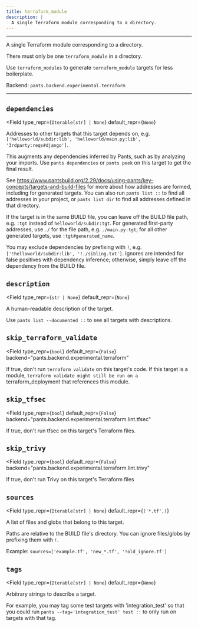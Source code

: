 ```yaml
---
title: terraform_module
description: |
  A single Terraform module corresponding to a directory.
---
```



---

A single Terraform module corresponding to a directory.

There must only be one `terraform_module` in a directory.

Use `terraform_modules` to generate `terraform_module` targets for less boilerplate.

Backend: <span className="color--primary">`pants.backend.experimental.terraform`</span>

---

<span className={styles.options}>

## `dependencies`

<Field
    type_repr={`Iterable[str] | None`}
    default_repr={`None`}
>

Addresses to other targets that this target depends on, e.g. `['helloworld/subdir:lib', 'helloworld/main.py:lib', '3rdparty:reqs#django']`.

This augments any dependencies inferred by Pants, such as by analyzing your imports. Use `pants dependencies` or `pants peek` on this target to get the final result.

See https://www.pantsbuild.org/2.29/docs/using-pants/key-concepts/targets-and-build-files for more about how addresses are formed, including for generated targets. You can also run `pants list ::` to find all addresses in your project, or `pants list dir` to find all addresses defined in that directory.

If the target is in the same BUILD file, you can leave off the BUILD file path, e.g. `:tgt` instead of `helloworld/subdir:tgt`. For generated first-party addresses, use `./` for the file path, e.g. `./main.py:tgt`; for all other generated targets, use `:tgt#generated_name`.

You may exclude dependencies by prefixing with `!`, e.g. `['!helloworld/subdir:lib', '!./sibling.txt']`. Ignores are intended for false positives with dependency inference; otherwise, simply leave off the dependency from the BUILD file.

</Field>

## `description`

<Field
    type_repr={`str | None`}
    default_repr={`None`}
>

A human-readable description of the target.

Use `pants list --documented ::` to see all targets with descriptions.

</Field>

## `skip_terraform_validate`

<Field
    type_repr={`bool`}
    default_repr={`False`}
    backend="pants.backend.experimental.terraform"
>

If true, don&#x27;t run `terraform validate` on this target&#x27;s code. If this target is a module, `terraform validate might still be run on a `terraform_deployment that references this module.

</Field>

## `skip_tfsec`

<Field
    type_repr={`bool`}
    default_repr={`False`}
    backend="pants.backend.experimental.terraform.lint.tfsec"
>

If true, don&#x27;t run tfsec on this target&#x27;s Terraform files.

</Field>

## `skip_trivy`

<Field
    type_repr={`bool`}
    default_repr={`False`}
    backend="pants.backend.experimental.terraform.lint.trivy"
>

If true, don&#x27;t run Trivy on this target&#x27;s Terraform files

</Field>

## `sources`

<Field
    type_repr={`Iterable[str] | None`}
    default_repr={`('*.tf',)`}
>

A list of files and globs that belong to this target.

Paths are relative to the BUILD file&#x27;s directory. You can ignore files/globs by prefixing them with `!`.

Example: `sources=['example.tf', 'new_*.tf', '!old_ignore.tf']`

</Field>

## `tags`

<Field
    type_repr={`Iterable[str] | None`}
    default_repr={`None`}
>

Arbitrary strings to describe a target.

For example, you may tag some test targets with &#x27;integration_test&#x27; so that you could run `pants --tag='integration_test' test ::` to only run on targets with that tag.

</Field>

</span>
